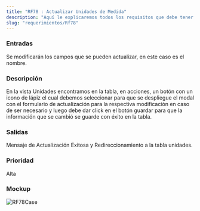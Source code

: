```yaml
---
title: "RF78 : Actualizar Unidades de Medida"
description: "Aquí le explicaremos todos los requisitos que debe tener para poder usar nuestro software."
slug: "requerimientos/Rf78"
---
```



<h3>Entradas</h3>
Se modificarán los campos que se pueden actualizar, en este caso es el nombre.

<h3>Descripción</h3>
En la vista Unidades encontramos en la tabla, en acciones, un botón con un icono
de lápiz el cual debemos seleccionar para que se despliegue el modal con el formulario
de actualización para la respectiva modificación en caso de ser necesario y luego
debe dar click en el botón guardar para que la información que se cambió se guarde
con éxito en la tabla.

<h3>Salidas</h3>
Mensaje de Actualización Exitosa y Redireccionamiento a la tabla unidades.

<h3>Prioridad</h3>
Alta

<h3>Mockup</h3>
<Image src={RF78Case} alt="RF78Case" width={3148} height={2270} />
